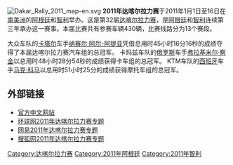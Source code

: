 [[File:Dakar_Rally_2011_map-en.svg|thumb]]
'''2011年达喀尔拉力赛'''于2011年1月1日至16日在[[南美洲|南美洲]]的[[阿根廷|阿根廷]]和[[智利|智利]]举办。这是第32届[[达喀尔拉力赛|达喀尔拉力赛]]，是[[阿根廷|阿根廷]]和[[智利|智利]]连续第三年承办这一赛事。本届比赛共有参赛车辆430辆，比赛线路分为13个赛段。

大众车队的[[卡塔尔|卡塔尔]]车手[[纳赛尔·阿尔-阿提亚|纳赛尔·阿尔-阿提亚]]凭借总用时45小时16分16秒的成绩夺得了本届达喀尔拉力赛汽车组的总冠军。
卡玛兹车队的[[俄罗斯|俄罗斯]]车手[[弗拉基米尔·察金|弗拉基米尔·察金]]以总用时48小时28分54秒的成绩获得卡车组的总冠军。
KTM车队的[[西班牙|西班牙]]车手[[马克·科马|马克·科马]]以总用时51小时25分的成绩获得摩托车组的总冠军。

==外部链接==
* [http://www.dakar.com/index_DAKcn.html 官方中文网站]{{Wayback|url=http://www.dakar.com/index_DAKcn.html |date=20171219100503 }}
* [https://web.archive.org/web/20110814100527/http://www.huanqiu.com/zhuanti/zhuanti/temp/auto/2011dakar/ 环球网2011年达喀尔拉力赛专题]
* [http://sports.163.com/special/dakar2011/2011dakar.html 网易2011年达喀尔拉力赛专题]{{Wayback|url=http://sports.163.com/special/dakar2011/2011dakar.html |date=20200824022336 }}
* [http://f1.sports.sohu.com/s2010/7896/s278202673/ 搜狐网2011年达喀尔拉力赛专题]{{Wayback|url=http://f1.sports.sohu.com/s2010/7896/s278202673/ |date=20200824021317 }}


[[Category:达喀尔拉力赛|Category:达喀尔拉力赛]]
[[Category:2011年阿根廷|Category:2011年阿根廷]]
[[Category:2011年智利|Category:2011年智利]]